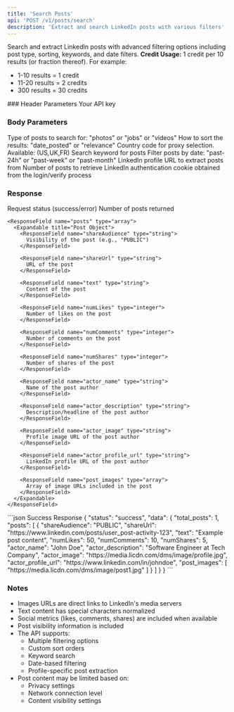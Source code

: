 ```yaml
---
title: 'Search Posts'
api: 'POST /v1/posts/search'
description: 'Extract and search LinkedIn posts with various filters'
---
```


Search and extract LinkedIn posts with advanced filtering options including post type, sorting, keywords, and date filters.
<Note>
  **Credit Usage:** 1 credit per 10 results (or fraction thereof). For example:
  - 1-10 results = 1 credit
  - 11-20 results = 2 credits
  - 300 results = 30 credits
</Note>
### Header Parameters

<ParamField header="x-api-key" type="string" required>
  Your API key
</ParamField>

### Body Parameters

<ParamField body="post_type" type="string" >
  Type of posts to search for: "photos" or "jobs" or "videos"
</ParamField>

<ParamField body="sort_by" type="string" default="date_posted">
  How to sort the results: "date_posted" or "relevance"
</ParamField>
<ParamField body="country" type="string" default="FR">
  Country code for proxy selection. Available: (US,UK,FR)
</ParamField>
<ParamField body="keyword" type="string">
  Search keyword for posts
</ParamField>

<ParamField body="post_date" type="string">
  Filter posts by date: "past-24h" or "past-week" or "past-month"
</ParamField>

<ParamField body="linkedin_url" type="string">
  LinkedIn profile URL to extract posts from
</ParamField>

<ParamField body="total_results" type="integer" default="10">
  Number of posts to retrieve
</ParamField>

<ParamField body="login_cookie" type="string" required>
  LinkedIn authentication cookie obtained from the login/verify process
</ParamField>

### Response

<ResponseField name="status" type="string">
  Request status (success/error)
</ResponseField>

<ResponseField name="data" type="object">
  <Expandable title="Properties">
    <ResponseField name="total_posts" type="integer">
      Number of posts returned
    </ResponseField>

    <ResponseField name="posts" type="array">
      <Expandable title="Post Object">
        <ResponseField name="shareAudience" type="string">
          Visibility of the post (e.g., "PUBLIC")
        </ResponseField>

        <ResponseField name="shareUrl" type="string">
          URL of the post
        </ResponseField>

        <ResponseField name="text" type="string">
          Content of the post
        </ResponseField>

        <ResponseField name="numLikes" type="integer">
          Number of likes on the post
        </ResponseField>

        <ResponseField name="numComments" type="integer">
          Number of comments on the post
        </ResponseField>

        <ResponseField name="numShares" type="integer">
          Number of shares of the post
        </ResponseField>

        <ResponseField name="actor_name" type="string">
          Name of the post author
        </ResponseField>

        <ResponseField name="actor_description" type="string">
          Description/headline of the post author
        </ResponseField>

        <ResponseField name="actor_image" type="string">
          Profile image URL of the post author
        </ResponseField>

        <ResponseField name="actor_profile_url" type="string">
          LinkedIn profile URL of the post author
        </ResponseField>

        <ResponseField name="post_images" type="array">
          Array of image URLs included in the post
        </ResponseField>
      </Expandable>
    </ResponseField>
  </Expandable>
</ResponseField>

<ResponseExample>
```json Success Response
{
  "status": "success",
  "data": {
    "total_posts": 1,
    "posts": [
      {
        "shareAudience": "PUBLIC",
        "shareUrl": "https://www.linkedin.com/posts/user_post-activity-123",
        "text": "Example post content",
        "numLikes": 50,
        "numComments": 10,
        "numShares": 5,
        "actor_name": "John Doe",
        "actor_description": "Software Engineer at Tech Company",
        "actor_image": "https://media.licdn.com/dms/image/profile.jpg",
        "actor_profile_url": "https://www.linkedin.com/in/johndoe",
        "post_images": [
          "https://media.licdn.com/dms/image/post1.jpg"
        ]
      }
    ]
  }
}
```

</ResponseExample>

### Notes
- Images URLs are direct links to LinkedIn's media servers
- Text content has special characters normalized
- Social metrics (likes, comments, shares) are included when available
- Post visibility information is included
- The API supports:
  - Multiple filtering options
  - Custom sort orders
  - Keyword search
  - Date-based filtering
  - Profile-specific post extraction
- Post content may be limited based on:
  - Privacy settings
  - Network connection level
  - Content visibility settings